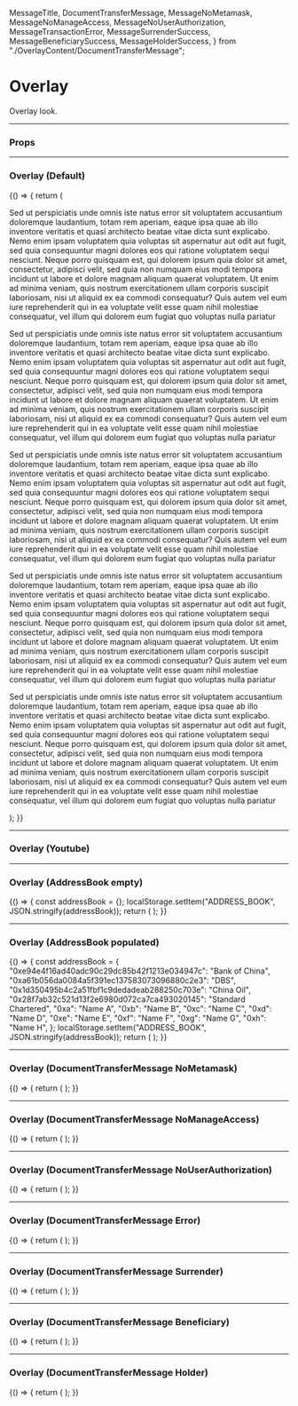   MessageTitle,
  DocumentTransferMessage,
  MessageNoMetamask,
  MessageNoManageAccess,
  MessageNoUserAuthorization,
  MessageTransactionError,
  MessageSurrenderSuccess,
  MessageBeneficiarySuccess,
  MessageHolderSuccess,
} from "./OverlayContent/DocumentTransferMessage";

<Meta title="UI/Overlay" component={Overlay} />

# Overlay

Overlay look.

---

### Props

<Props of={Overlay} />

---

### Overlay (Default)

<Preview>
  <Story name="Textual">
    {() => {
      return (
        <OverlayStorybookWrapper>
          <Textual title="Textual">
            <p>
              Sed ut perspiciatis unde omnis iste natus error sit voluptatem accusantium doloremque laudantium, totam
              rem aperiam, eaque ipsa quae ab illo inventore veritatis et quasi architecto beatae vitae dicta sunt
              explicabo. Nemo enim ipsam voluptatem quia voluptas sit aspernatur aut odit aut fugit, sed quia
              consequuntur magni dolores eos qui ratione voluptatem sequi nesciunt. Neque porro quisquam est, qui
              dolorem ipsum quia dolor sit amet, consectetur, adipisci velit, sed quia non numquam eius modi tempora
              incidunt ut labore et dolore magnam aliquam quaerat voluptatem. Ut enim ad minima veniam, quis nostrum
              exercitationem ullam corporis suscipit laboriosam, nisi ut aliquid ex ea commodi consequatur? Quis autem
              vel eum iure reprehenderit qui in ea voluptate velit esse quam nihil molestiae consequatur, vel illum qui
              dolorem eum fugiat quo voluptas nulla pariatur
            </p>
            <p>
              Sed ut perspiciatis unde omnis iste natus error sit voluptatem accusantium doloremque laudantium, totam
              rem aperiam, eaque ipsa quae ab illo inventore veritatis et quasi architecto beatae vitae dicta sunt
              explicabo. Nemo enim ipsam voluptatem quia voluptas sit aspernatur aut odit aut fugit, sed quia
              consequuntur magni dolores eos qui ratione voluptatem sequi nesciunt. Neque porro quisquam est, qui
              dolorem ipsum quia dolor sit amet, consectetur, adipisci velit, sed quia non numquam eius modi tempora
              incidunt ut labore et dolore magnam aliquam quaerat voluptatem. Ut enim ad minima veniam, quis nostrum
              exercitationem ullam corporis suscipit laboriosam, nisi ut aliquid ex ea commodi consequatur? Quis autem
              vel eum iure reprehenderit qui in ea voluptate velit esse quam nihil molestiae consequatur, vel illum qui
              dolorem eum fugiat quo voluptas nulla pariatur
            </p>
            <p>
              Sed ut perspiciatis unde omnis iste natus error sit voluptatem accusantium doloremque laudantium, totam
              rem aperiam, eaque ipsa quae ab illo inventore veritatis et quasi architecto beatae vitae dicta sunt
              explicabo. Nemo enim ipsam voluptatem quia voluptas sit aspernatur aut odit aut fugit, sed quia
              consequuntur magni dolores eos qui ratione voluptatem sequi nesciunt. Neque porro quisquam est, qui
              dolorem ipsum quia dolor sit amet, consectetur, adipisci velit, sed quia non numquam eius modi tempora
              incidunt ut labore et dolore magnam aliquam quaerat voluptatem. Ut enim ad minima veniam, quis nostrum
              exercitationem ullam corporis suscipit laboriosam, nisi ut aliquid ex ea commodi consequatur? Quis autem
              vel eum iure reprehenderit qui in ea voluptate velit esse quam nihil molestiae consequatur, vel illum qui
              dolorem eum fugiat quo voluptas nulla pariatur
            </p>
            <p>
              Sed ut perspiciatis unde omnis iste natus error sit voluptatem accusantium doloremque laudantium, totam
              rem aperiam, eaque ipsa quae ab illo inventore veritatis et quasi architecto beatae vitae dicta sunt
              explicabo. Nemo enim ipsam voluptatem quia voluptas sit aspernatur aut odit aut fugit, sed quia
              consequuntur magni dolores eos qui ratione voluptatem sequi nesciunt. Neque porro quisquam est, qui
              dolorem ipsum quia dolor sit amet, consectetur, adipisci velit, sed quia non numquam eius modi tempora
              incidunt ut labore et dolore magnam aliquam quaerat voluptatem. Ut enim ad minima veniam, quis nostrum
              exercitationem ullam corporis suscipit laboriosam, nisi ut aliquid ex ea commodi consequatur? Quis autem
              vel eum iure reprehenderit qui in ea voluptate velit esse quam nihil molestiae consequatur, vel illum qui
              dolorem eum fugiat quo voluptas nulla pariatur
            </p>
            <p>
              Sed ut perspiciatis unde omnis iste natus error sit voluptatem accusantium doloremque laudantium, totam
              rem aperiam, eaque ipsa quae ab illo inventore veritatis et quasi architecto beatae vitae dicta sunt
              explicabo. Nemo enim ipsam voluptatem quia voluptas sit aspernatur aut odit aut fugit, sed quia
              consequuntur magni dolores eos qui ratione voluptatem sequi nesciunt. Neque porro quisquam est, qui
              dolorem ipsum quia dolor sit amet, consectetur, adipisci velit, sed quia non numquam eius modi tempora
              incidunt ut labore et dolore magnam aliquam quaerat voluptatem. Ut enim ad minima veniam, quis nostrum
              exercitationem ullam corporis suscipit laboriosam, nisi ut aliquid ex ea commodi consequatur? Quis autem
              vel eum iure reprehenderit qui in ea voluptate velit esse quam nihil molestiae consequatur, vel illum qui
              dolorem eum fugiat quo voluptas nulla pariatur
            </p>
          </Textual>
        </OverlayStorybookWrapper>
      );
    }}
  </Story>
</Preview>

---

### Overlay (Youtube)

<Preview>
  <Story name="Youtube">
    <OverlayStorybookWrapper>
      <Youtube title="Digitalising Trust for Cross-Border Trade" youtubeId="udvPQyuqEug" />
    </OverlayStorybookWrapper>
  </Story>
</Preview>

---

### Overlay (AddressBook empty)

<Preview>
  <Story name="AddressBook Empty">
    {() => {
      const addressBook = {};
      localStorage.setItem("ADDRESS_BOOK", JSON.stringify(addressBook));
      return (
        <OverlayStorybookWrapper>
          <AddressBook title="Address Book" />
        </OverlayStorybookWrapper>
      );
    }}
  </Story>
</Preview>

---

### Overlay (AddressBook populated)

<Preview>
  <Story name="AddressBook Populated">
    {() => {
      const addressBook = {
        "0xe94e4f16ad40adc90c29dc85b42f1213e034947c": "Bank of China",
        "0xa61b056da0084a5f391ec137583073096880c2e3": "DBS",
        "0x1d350495b4c2a51fbf1c9dedadeab288250c703e": "China Oil",
        "0x28f7ab32c521d13f2e6980d072ca7ca493020145": "Standard Chartered",
        "0xa": "Name A",
        "0xb": "Name B",
        "0xc": "Name C",
        "0xd": "Name D",
        "0xe": "Name E",
        "0xf": "Name F",
        "0xg": "Name G",
        "0xh": "Name H",
      };
      localStorage.setItem("ADDRESS_BOOK", JSON.stringify(addressBook));
      return (
        <OverlayStorybookWrapper>
          <AddressBook title="Address Book" />
        </OverlayStorybookWrapper>
      );
    }}
  </Story>
</Preview>

---

### Overlay (DocumentTransferMessage NoMetamask)

<Preview>
  <Story name="DocumentTransferMessageNoMetamask">
    {() => {
      return (
        <OverlayStorybookWrapper>
          <DocumentTransferMessage title={MessageTitle.NO_METAMASK} isSuccess={false} isButtonMetamaskInstall={true}>
            <MessageNoMetamask />
          </DocumentTransferMessage>
        </OverlayStorybookWrapper>
      );
    }}
  </Story>
</Preview>

---

### Overlay (DocumentTransferMessage NoManageAccess)

<Preview>
  <Story name="DocumentTransferMessageNoManageAccess">
    {() => {
      return (
        <OverlayStorybookWrapper>
          <DocumentTransferMessage title={MessageTitle.NO_MANAGE_ACCESS} isSuccess={false}>
            <MessageNoManageAccess />
          </DocumentTransferMessage>
        </OverlayStorybookWrapper>
      );
    }}
  </Story>
</Preview>

---

### Overlay (DocumentTransferMessage NoUserAuthorization)

<Preview>
  <Story name="DocumentTransferMessageNoUserAuthorization">
    {() => {
      return (
        <OverlayStorybookWrapper>
          <DocumentTransferMessage title={MessageTitle.NO_USER_AUTHORIZATION} isSuccess={false}>
            <MessageNoUserAuthorization />
          </DocumentTransferMessage>
        </OverlayStorybookWrapper>
      );
    }}
  </Story>
</Preview>

---

### Overlay (DocumentTransferMessage Error)

<Preview>
  <Story name="DocumentTransferMessageTransactionError">
    {() => {
      return (
        <OverlayStorybookWrapper>
          <DocumentTransferMessage title={MessageTitle.TRANSACTION_ERROR} isSuccess={false}>
            <MessageTransactionError error="Blockchain error message" />
          </DocumentTransferMessage>
        </OverlayStorybookWrapper>
      );
    }}
  </Story>
</Preview>

---

### Overlay (DocumentTransferMessage Surrender)

<Preview>
  <Story name="DocumentTransferMessageSurrender">
    {() => {
      return (
        <OverlayStorybookWrapper>
          <DocumentTransferMessage title={MessageTitle.SURRENDER_DOCUMENT_SUCCESS} isSuccess={true}>
            <MessageSurrenderSuccess />
          </DocumentTransferMessage>
        </OverlayStorybookWrapper>
      );
    }}
  </Story>
</Preview>

---

### Overlay (DocumentTransferMessage Beneficiary)

<Preview>
  <Story name="DocumentTransferMessageBeneficiary">
    {() => {
      return (
        <OverlayStorybookWrapper>
          <DocumentTransferMessage title={MessageTitle.CHANGE_BENEFICIARY_SUCCESS} isSuccess={true}>
            <MessageBeneficiarySuccess address="Bank of China Pte Ltd" />
          </DocumentTransferMessage>
        </OverlayStorybookWrapper>
      );
    }}
  </Story>
</Preview>

---

### Overlay (DocumentTransferMessage Holder)

<Preview>
  <Story name="DocumentTransferMessageHolder">
    {() => {
      return (
        <OverlayStorybookWrapper>
          <DocumentTransferMessage title={MessageTitle.TRANSFER_HOLDER_SUCCESS} isSuccess={true}>
            <MessageHolderSuccess address="Bank of China Pte Ltd" />
          </DocumentTransferMessage>
        </OverlayStorybookWrapper>
      );
    }}
  </Story>
</Preview>

